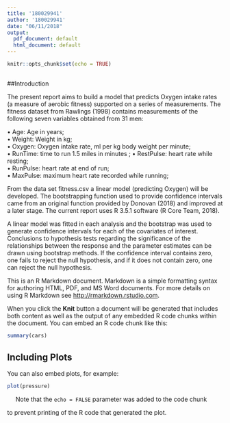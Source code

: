 ```yaml
---
title: '180029941'
author: '180029941'
date: "06/11/2018"
output:
  pdf_document: default
  html_document: default
---
```


```r
knitr::opts_chunk$set(echo = TRUE)
```

## \pagebreak  

##Introduction  

The present report aims to build a model that predicts Oxygen intake rates (a measure of aerobic fitness) supported on a series of measurements. The fitness dataset from Rawlings (1998) contains measurements of the following seven variables obtained from 31 men:

• Age: Age in years;  
• Weight: Weight in kg;  
• Oxygen: Oxygen intake rate, ml per kg body weight per minute;  
• RunTime: time to run 1.5 miles in minutes  ;
• RestPulse: heart rate while resting;  
• RunPulse: heart rate at end of run;  
• MaxPulse: maximum heart rate recorded while running; 

From the data set fitness.csv a linear model (predicting Oxygen) will be developed. The bootstrapping function used to provide confidence intervals came from an  original function  provided by Donovan (2018) and improved at a later stage. The current report uses R 3.5.1 software (R Core Team, 2018).  

A linear model was fitted in each analysis and the bootstrap was used to generate confidence intervals for each of the covariates of interest. Conclusions to hypothesis tests regarding the significance of the relationships between the response and the parameter estimates can be drawn using bootstrap methods. If the confidence interval contains zero, one fails to reject the null hypothesis, and if it does not contain zero, one can reject the null hypothesis.



This is an R Markdown document. Markdown is a simple formatting syntax for authoring HTML, PDF, and MS Word documents. For more details on using R Markdown see <http://rmarkdown.rstudio.com>.

When you click the **Knit** button a document will be generated that includes both content as well as the output of any embedded R code chunks within the document. You can embed an R code chunk like this:

```r
summary(cars)
```

## Including Plots

You can also embed plots, for example:

```r
plot(pressure)
```

|      Note that the `echo = FALSE` parameter was added to the code chunk  
to prevent printing of the R code that generated the plot.
